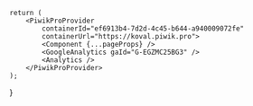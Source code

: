 
    return (
        <PiwikProProvider
            containerId="ef6913b4-7d2d-4c45-b644-a940009072fe"
            containerUrl="https://koval.piwik.pro">
            <Component {...pageProps} />
            <GoogleAnalytics gaId="G-EGZMC25BG3" />
            <Analytics />
        </PiwikProProvider>
    );
}

